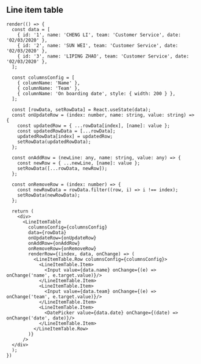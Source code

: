 
<Meta title="Components/Collection/Line Item Table" />

## Line item table

```tsx live expanded
render(() => {
  const data = [
    { id: '1', name: 'CHENG LI', team: 'Customer Service', date: '02/03/2020' },
    { id: '2', name: 'SUN WEI', team: 'Customer Service', date: '02/03/2020' },
    { id: '3', name: 'LIPING ZHAO', team: 'Customer Service', date: '02/03/2020' },
  ];

  const columnsConfig = [
    { columnName: 'Name' },
    { columnName: 'Team' },
    { columnName: 'On boarding date', style: { width: 200 } },
  ];

  const [rowData, setRowData] = React.useState(data);
  const onUpdateRow = (index: number, name: string, value: string) => {
    const updatedRow = { ...rowData[index], [name]: value };
    const updatedRowData = [...rowData];
    updatedRowData[index] = updatedRow;
    setRowData(updatedRowData);
  };

  const onAddRow = (newLine: any, name: string, value: any) => {
    const newRow = { ...newLine, [name]: value };
    setRowData([...rowData, newRow]);
  };

  const onRemoveRow = (index: number) => {
    const newRowData = rowData.filter((row, i) => i !== index);
    setRowData(newRowData);
  };

  return (
    <div>
      <LineItemTable
        columnsConfig={columnsConfig}
        data={rowData}
        onUpdateRow={onUpdateRow}
        onAddRow={onAddRow}
        onRemoveRow={onRemoveRow}
        renderRow={(index, data, onChange) => (
          <LineItemTable.Row columnsConfig={columnsConfig}>
            <LineItemTable.Item>
              <Input value={data.name} onChange={(e) => onChange('name', e.target.value)}/>
            </LineItemTable.Item>
            <LineItemTable.Item>
              <Input value={data.team} onChange={(e) => onChange('team', e.target.value)}/>
            </LineItemTable.Item>
            <LineItemTable.Item>
              <DatePicker value={data.date} onChange={(date) => onChange('date', date)}/>
            </LineItemTable.Item>
          </LineItemTable.Row>
        )}
      />
  </div>
  );
})
```

<ArgsTable of={LineItemTable} />
